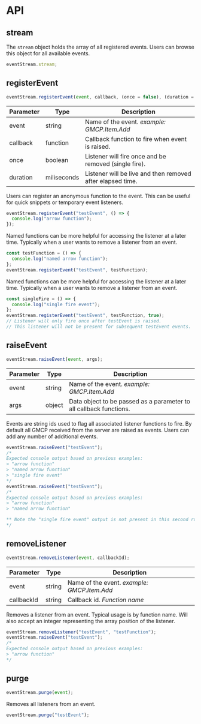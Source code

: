 # API

## stream

The `stream` object holds the array of all registered events. Users can browse this object for all available events.

```js
eventStream.stream;
```

## registerEvent

```js
eventStream.registerEvent(event, callback, (once = false), (duration = false));
```

| Parameter | Type        | Description                                                |
| --------- | ----------- | ---------------------------------------------------------- |
| event     | string      | Name of the event. _example: GMCP.Item.Add_                |
| callback  | function    | Callback function to fire when event is raised.            |
| once      | boolean     | Listener will fire once and be removed (single fire).      |
| duration  | miliseconds | Listener will be live and then removed after elapsed time. |

Users can register an anonymous function to the event. This can be useful for quick snippets or temporary event listeners.

```js
eventStream.registerEvent("testEvent", () => {
  console.log("arrow function");
});
```

Named functions can be more helpful for accessing the listener at a later time. Typically when a user wants to remove a listener from an event.

```js
const testFunction = () => {
  console.log("named arrow function");
};
eventStream.registerEvent("testEvent", testFunction);
```

Named functions can be more helpful for accessing the listener at a later time. Typically when a user wants to remove a listener from an event.

```js sdfasdf
const singleFire = () => {
  console.log("single fire event");
};
eventStream.registerEvent("testEvent", testFunction, true);
// Listener will only fire once after testEvent is raised.
// This listener will not be present for subsequent testEvent events.
```

## raiseEvent

```js
eventStream.raiseEvent(event, args);
```

| Parameter | Type   | Description                                                        |
| --------- | ------ | ------------------------------------------------------------------ |
| event     | string | Name of the event. _example: GMCP.Item.Add_                        |
| args      | object | Data object to be passed as a parameter to all callback functions. |

Events are string ids used to flag all associated listener functions to fire. By default all GMCP received from the server are raised as events. Users can add any number of additional events.

```js
eventStream.raiseEvent("testEvent");
/*
Expected console output based on previous examples:
> "arrow function"
> "named arrow function"
> "single fire event"
*/
eventStream.raiseEvent("testEvent");
/*
Expected console output based on previous examples:
> "arrow function"
> "named arrow function"

** Note the "single fire event" output is not present in this second run
*/
```

## removeListener

```js
eventStream.removeListener(event, callbackId);
```

| Parameter  | Type   | Description                                 |
| ---------- | ------ | ------------------------------------------- |
| event      | string | Name of the event. _example: GMCP.Item.Add_ |
| callbackId | string | Callback id. _Function name_                |

Removes a listener from an event. Typical usage is by function name. Will also accept an integer representing the array position of the listener.

```js
eventStream.removeListener("testEvent", "testFunction");
eventStream.raiseEvent("testEvent");
/*
Expected console output based on previous examples:
> "arrow function"
*/
```

## purge

```js
eventStream.purge(event);
```

Removes all listeners from an event.

```js
eventStream.purge("testEvent");
```

